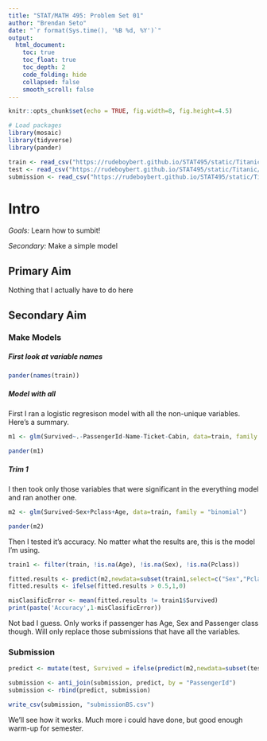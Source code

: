 ```yaml
---
title: "STAT/MATH 495: Problem Set 01"
author: "Brendan Seto"
date: "`r format(Sys.time(), '%B %d, %Y')`"
output:
  html_document:
    toc: true
    toc_float: true
    toc_depth: 2
    code_folding: hide
    collapsed: false
    smooth_scroll: false
---
```


```r
knitr::opts_chunk$set(echo = TRUE, fig.width=8, fig.height=4.5)

# Load packages
library(mosaic)
library(tidyverse)
library(pander)
```

```r
train <- read_csv("https://rudeboybert.github.io/STAT495/static/Titanic/train.csv")
test <- read_csv("https://rudeboybert.github.io/STAT495/static/Titanic/test.csv")
submission <- read_csv("https://rudeboybert.github.io/STAT495/static/Titanic/gender_submission.csv")
```

# Intro

*Goals:* Learn how to sumbit!

*Secondary:* Make a simple model

## Primary Aim

Nothing that I actually have to do here

## Secondary Aim

### Make Models

##### First look at variable names
```r
pander(names(train))
```

##### Model with all

First I ran a logistic regresison model with all the non-unique variables.  Here's a summary.  

```r
m1 <- glm(Survived~.-PassengerId-Name-Ticket-Cabin, data=train, family = "binomial")

pander(m1)
```

##### Trim 1

I then took only those variables that were significant in the everything model and ran another one.

```r
m2 <- glm(Survived~Sex+Pclass+Age, data=train, family = "binomial")

pander(m2)
```


Then I tested it's accuracy.  No matter what the results are, this is the model I'm using.  

```r
train1 <- filter(train, !is.na(Age), !is.na(Sex), !is.na(Pclass))

fitted.results <- predict(m2,newdata=subset(train1,select=c("Sex","Pclass","Age")),type='response')
fitted.results <- ifelse(fitted.results > 0.5,1,0)

misClasificError <- mean(fitted.results != train1$Survived)
print(paste('Accuracy',1-misClasificError))
```

Not bad I guess.  Only works if passenger has Age, Sex and Passenger class though.  Will only replace those submissions that have all the variables.  

### Submission

```r
predict <- mutate(test, Survived = ifelse(predict(m2,newdata=subset(test,select=c("Sex","Pclass","Age")),type='response')>0.5,1,0))%>%select(PassengerId, Survived)%>%filter(!is.na(Survived))

submission <- anti_join(submission, predict, by = "PassengerId")
submission <- rbind(predict, submission)

write_csv(submission, "submissionBS.csv")
```

We'll see how it works.  Much more i could have done, but good enough warm-up for semester.  